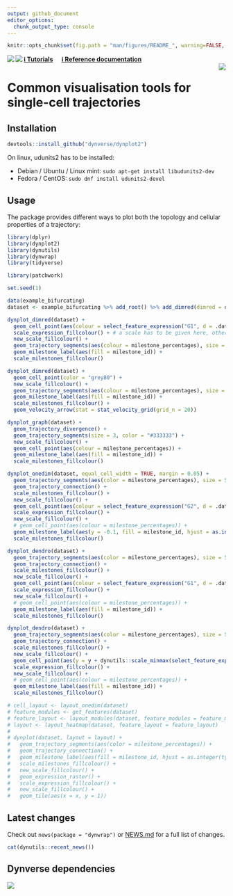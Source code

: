```yaml
---
output: github_document
editor_options: 
  chunk_output_type: console
---
```


<!-- README.md is generated from README.Rmd. Please edit that file -->

```r
knitr::opts_chunk$set(fig.path = "man/figures/README_", warning=FALSE, message=FALSE, error=FALSE, echo = TRUE)
```

<a href="https://travis-ci.org/dynverse/dynplot"><img src="https://travis-ci.org/dynverse/dynplot.svg" align="left"></a> <a href="https://codecov.io/gh/dynverse/dynplot"> <img src="https://codecov.io/gh/dynverse/dynplot/branch/master/graph/badge.svg" align="left" /></a>  [**ℹ️ Tutorials**](https://dynverse.org)  &nbsp;  &nbsp; [**ℹ️ Reference documentation**](https://dynverse.org/reference/dynplot) <br><img src="man/figures/logo.png" align="right" />

# Common visualisation tools for single-cell trajectories

## Installation

```r
devtools::install_github("dynverse/dynplot2")
```

On linux, udunits2 has to be installed:

* Debian / Ubuntu / Linux mint: `sudo apt-get install libudunits2-dev`
* Fedora / CentOS: `sudo dnf install udunits2-devel`

## Usage

The package provides different ways to plot both the topology and cellular properties of a trajectory:

```r
library(dplyr)
library(dynplot2)
library(dynutils)
library(dynwrap)
library(tidyverse)

library(patchwork)

set.seed(1)

data(example_bifurcating)
dataset <- example_bifurcating %>% add_root() %>% add_dimred(dimred = dyndimred::dimred_landmark_mds)
```

```r
dynplot_dimred(dataset) +
  geom_cell_point(aes(colour = select_feature_expression("G1", d = .data))) +
  scale_expression_fillcolour() + # a scale has to be given here, otherwise error
  new_scale_fillcolour() +
  geom_trajectory_segments(aes(colour = milestone_percentages), size = 2) +
  geom_milestone_label(aes(fill = milestone_id)) +
  scale_milestones_fillcolour()
```

```r
dynplot_dimred(dataset) +
  geom_cell_point(color = "grey80") +
  new_scale_fillcolour() +
  geom_trajectory_segments(aes(colour = milestone_percentages), size = 2) +
  geom_milestone_label(aes(fill = milestone_id)) +
  scale_milestones_fillcolour() +
  geom_velocity_arrow(stat = stat_velocity_grid(grid_n = 20))
```

```r
dynplot_graph(dataset) +
  geom_trajectory_divergence() +
  geom_trajectory_segments(size = 3, color = "#333333") +
  new_scale_fillcolour() +
  geom_cell_point(aes(colour = milestone_percentages)) +
  geom_milestone_label(aes(fill = milestone_id)) +
  scale_milestones_fillcolour()
```

```r
dynplot_onedim(dataset, equal_cell_width = TRUE, margin = 0.05) +
  geom_trajectory_segments(aes(color = milestone_percentages), size = 5, color = "#333333") +
  geom_trajectory_connection() +
  scale_milestones_fillcolour() +
  new_scale_fillcolour() +
  geom_cell_point(aes(colour = select_feature_expression("G2", d = .data))) +
  scale_expression_fillcolour() +
  new_scale_fillcolour() +
  # geom_cell_point(aes(colour = milestone_percentages)) +
  geom_milestone_label(aes(y = -0.1, fill = milestone_id, hjust = as.integer(type == "end"))) +
  scale_milestones_fillcolour()
```

```r
dynplot_dendro(dataset) +
  geom_trajectory_segments(aes(color = milestone_percentages), size = 5, color = "#333333") +
  geom_trajectory_connection() +
  scale_milestones_fillcolour() +
  new_scale_fillcolour() +
  geom_cell_point(aes(colour = select_feature_expression("G1", d = .data))) +
  scale_expression_fillcolour() +
  new_scale_fillcolour() +
  # geom_cell_point(aes(colour = milestone_percentages)) +
  geom_milestone_label(aes(fill = milestone_id)) +
  scale_milestones_fillcolour()
```

```r
dynplot_dendro(dataset) +
  geom_trajectory_segments(aes(color = milestone_percentages), size = 5, color = "#333333") +
  geom_trajectory_connection() +
  scale_milestones_fillcolour() +
  new_scale_fillcolour() +
  geom_cell_point(aes(y = y + dynutils::scale_minmax(select_feature_expression("G2", d=.data)) * 0.5 - 0.25, colour = select_feature_expression("G2", d = .data))) +
  scale_expression_fillcolour() +
  new_scale_fillcolour() +
  # geom_cell_point(aes(colour = milestone_percentages)) +
  geom_milestone_label(aes(fill = milestone_id)) +
  scale_milestones_fillcolour()
```


```r
# cell_layout <- layout_onedim(dataset)
# feature_modules <- get_features(dataset)
# feature_layout <- layout_modules(dataset, feature_modules = feature_modules, cell_layout = cell_layout)
# layout <- layout_heatmap(dataset, feature_layout = feature_layout)
# 
# dynplot(dataset, layout = layout) +
#   geom_trajectory_segments(aes(color = milestone_percentages)) +
#   geom_trajectory_connection() +
#   geom_milestone_label(aes(fill = milestone_id, hjust = as.integer(type == "end"))) +
#   scale_milestones_fillcolour() +
#   new_scale_fillcolour() +
#   geom_expression_raster() +
#   scale_expression_fillcolour() +
#   new_scale_fillcolour() +
#   geom_tile(aes(x = x, y = 1))
```

## Latest changes

Check out `news(package = "dynwrap")` or [NEWS.md](NEWS.md) for a full list of changes.

<!-- This section gets automatically generated from NEWS.md -->

```r
cat(dynutils::recent_news())
```

## Dynverse dependencies

<!-- Generated by "update_dependency_graphs.R" in the main dynverse repo -->
![](man/figures/dependencies.png)
